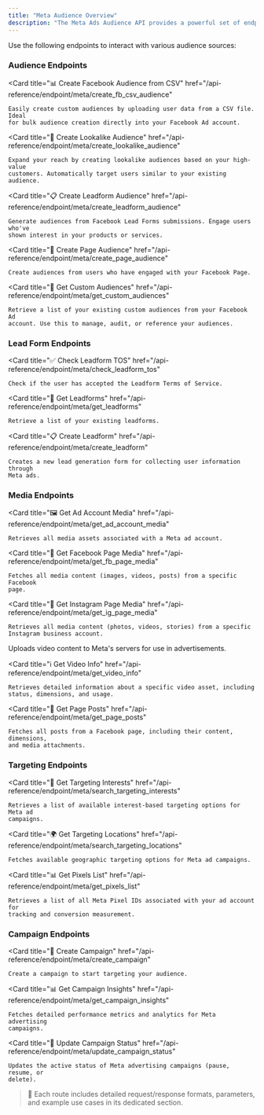 ```yaml
---
title: "Meta Audience Overview"
description: "The Meta Ads Audience API provides a powerful set of endpoints for managing and expanding your custom audiences on Facebook. Whether you're importing data from a CSV, generating lookalike audiences, or creating audiences from lead forms or page engagement, this API helps streamline audience targeting and campaign personalization."
---
```


Use the following endpoints to interact with various audience sources:

### Audience Endpoints

<Card
	title="📊 Create Facebook Audience from CSV"
	href="/api-reference/endpoint/meta/create_fb_csv_audience"
>
	Easily create custom audiences by uploading user data from a CSV file. Ideal
	for bulk audience creation directly into your Facebook Ad account.
</Card>

<Card
	title="🎯 Create Lookalike Audience"
	href="/api-reference/endpoint/meta/create_lookalike_audience"
>
	Expand your reach by creating lookalike audiences based on your high-value
	customers. Automatically target users similar to your existing audience.
</Card>

<Card
	title="📋 Create Leadform Audience"
	href="/api-reference/endpoint/meta/create_leadform_audience"
>
	Generate audiences from Facebook Lead Forms submissions. Engage users who've
	shown interest in your products or services.
</Card>

<Card
	title="👥 Create Page Audience"
	href="/api-reference/endpoint/meta/create_page_audience"
>
	Create audiences from users who have engaged with your Facebook Page.
</Card>

<Card
	title="📑 Get Custom Audiences"
	href="/api-reference/endpoint/meta/get_custom_audiences"
>
	Retrieve a list of your existing custom audiences from your Facebook Ad
	account. Use this to manage, audit, or reference your audiences.
</Card>

### Lead Form Endpoints

<Card
	title="✅ Check Leadform TOS"
	href="/api-reference/endpoint/meta/check_leadform_tos"
>
	Check if the user has accepted the Leadform Terms of Service.
</Card>

<Card
	title="📝 Get Leadforms"
	href="/api-reference/endpoint/meta/get_leadforms"
>
	Retrieve a list of your existing leadforms.
</Card>

<Card
	title="📋 Create Leadform"
	href="/api-reference/endpoint/meta/create_leadform"
>
	Creates a new lead generation form for collecting user information through
	Meta ads.
</Card>

### Media Endpoints

<Card
	title="🖼️ Get Ad Account Media"
	href="/api-reference/endpoint/meta/get_ad_account_media"
>
	Retrieves all media assets associated with a Meta ad account.
</Card>

<Card
	title="📱 Get Facebook Page Media"
	href="/api-reference/endpoint/meta/get_fb_page_media"
>
	Fetches all media content (images, videos, posts) from a specific Facebook
	page.
</Card>

<Card
	title="📸 Get Instagram Page Media"
	href="/api-reference/endpoint/meta/get_ig_page_media"
>
	Retrieves all media content (photos, videos, stories) from a specific
	Instagram business account.
</Card>

<Card title="🎥 Upload Video" href="/api-reference/endpoint/meta/upload_video">
	Uploads video content to Meta's servers for use in advertisements.
</Card>

<Card
	title="ℹ️ Get Video Info"
	href="/api-reference/endpoint/meta/get_video_info"
>
	Retrieves detailed information about a specific video asset, including
	status, dimensions, and usage.
</Card>

<Card
	title="📄 Get Page Posts"
	href="/api-reference/endpoint/meta/get_page_posts"
>
	Fetches all posts from a Facebook page, including their content, dimensions,
	and media attachments.
</Card>

### Targeting Endpoints

<Card
	title="🎯 Get Targeting Interests"
	href="/api-reference/endpoint/meta/search_targeting_interests"
>
	Retrieves a list of available interest-based targeting options for Meta ad
	campaigns.
</Card>

<Card
	title="🌍 Get Targeting Locations"
	href="/api-reference/endpoint/meta/search_targeting_locations"
>
	Fetches available geographic targeting options for Meta ad campaigns.
</Card>

<Card
	title="📊 Get Pixels List"
	href="/api-reference/endpoint/meta/get_pixels_list"
>
	Retrieves a list of all Meta Pixel IDs associated with your ad account for
	tracking and conversion measurement.
</Card>

### Campaign Endpoints

<Card
	title="🎯 Create Campaign"
	href="/api-reference/endpoint/meta/create_campaign"
>
	Create a campaign to start targeting your audience.
</Card>

<Card
	title="📊 Get Campaign Insights"
	href="/api-reference/endpoint/meta/get_campaign_insights"
>
	Fetches detailed performance metrics and analytics for Meta advertising
	campaigns.
</Card>

<Card
	title="🔄 Update Campaign Status"
	href="/api-reference/endpoint/meta/update_campaign_status"
>
	Updates the active status of Meta advertising campaigns (pause, resume, or
	delete).
</Card>

> 📘 Each route includes detailed request/response formats, parameters, and example use cases in its dedicated section.
